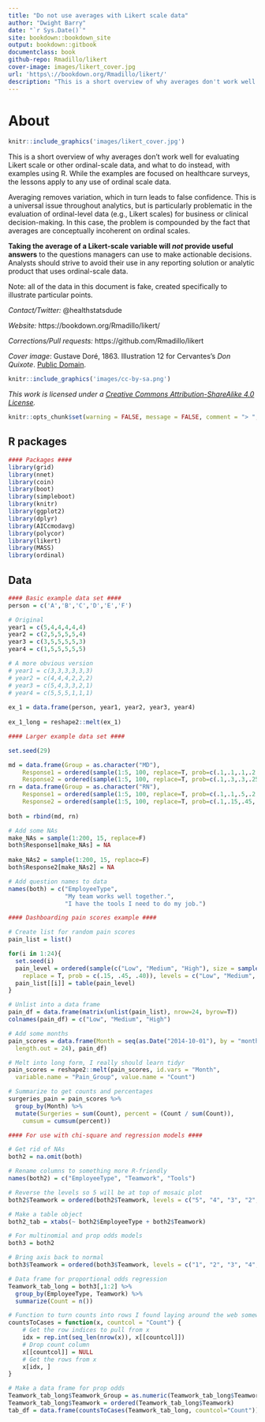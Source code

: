 ```yaml
--- 
title: "Do not use averages with Likert scale data"
author: "Dwight Barry"
date: "`r Sys.Date()`"
site: bookdown::bookdown_site
output: bookdown::gitbook
documentclass: book
github-repo: Rmadillo/likert
cover-image: images/likert_cover.jpg
url: 'https\://bookdown.org/Rmadillo/likert/'
description: "This is a short overview of why averages don't work well for evaluating Likert scale or other ordinal-scale data, and what to do instead, with examples using R."
---
```


# About {-}

```r
knitr::include_graphics('images/likert_cover.jpg')
```

This is a short overview of why averages don't work well for evaluating Likert scale or other ordinal-scale data, and what to do instead, with examples using R. While the examples are focused on healthcare surveys, the lessons apply to any use of ordinal scale data.  

Averaging removes variation, which in turn leads to false confidence. This is a universal issue throughout analytics, but is particularly problematic in the evaluation of ordinal-level data (e.g., Likert scales) for business or clinical decision-making. In this case, the problem is compounded by the fact that averages are conceptually incoherent on ordinal scales.   

**Taking the average of a Likert-scale variable will *not* provide useful answers** to the questions managers can use to make actionable decisions. Analysts should strive to avoid their use in any reporting solution or analytic product that uses ordinal-scale data.  

Note: all of the data in this document is fake, created specifically to illustrate particular points. 

*Contact/Twitter:* @healthstatsdude   

*Website:* https://bookdown.org/Rmadillo/likert/  

*Corrections/Pull requests:* https://github.com/Rmadillo/likert   

*Cover image*: Gustave Doré, 1863. Illustration 12 for Cervantes's *Don Quixote*. [Public Domain]( https://commons.wikimedia.org/w/index.php?curid=677913).  


```r
knitr::include_graphics('images/cc-by-sa.png')
```

*This work is licensed under a [Creative Commons Attribution-ShareAlike 4.0 License](https://creativecommons.org/licenses/by-sa/4.0/).*  

```r
knitr::opts_chunk$set(warning = FALSE, message = FALSE, comment = "> ", fig.height = 3, fig.align = "center")
```

## R packages {-}

```r
#### Packages ####
library(grid)
library(nnet)
library(coin)
library(boot)
library(simpleboot)
library(knitr)
library(ggplot2)
library(dplyr)
library(AICcmodavg)
library(polycor)
library(likert)
library(MASS)
library(ordinal)
```

## Data {-}

```r
#### Basic example data set ####
person = c('A','B','C','D','E','F')

# Original 
year1 = c(5,4,4,4,4,4)
year2 = c(2,5,5,5,5,4)
year3 = c(3,5,5,5,5,3)
year4 = c(1,5,5,5,5,5)

# A more obvious version
# year1 = c(3,3,3,3,3,3)
# year2 = c(4,4,4,2,2,2)
# year3 = c(5,4,3,3,2,1)
# year4 = c(5,5,5,1,1,1)
 
ex_1 = data.frame(person, year1, year2, year3, year4)
 
ex_1_long = reshape2::melt(ex_1)

#### Larger example data set ####

set.seed(29)

md = data.frame(Group = as.character("MD"), 
    Response1 = ordered(sample(1:5, 100, replace=T, prob=c(.1,.1,.1,.2,.5))), 
    Response2 = ordered(sample(1:5, 100, replace=T, prob=c(.1,.3,.3,.25,.15))))
rn = data.frame(Group = as.character("RN"), 
    Response1 = ordered(sample(1:5, 100, replace=T, prob=c(.1,.1,.5,.2,.1))), 
    Response2 = ordered(sample(1:5, 100, replace=T, prob=c(.1,.15,.45,.15,.15))))
 
both = rbind(md, rn)

# Add some NAs 
make_NAs = sample(1:200, 15, replace=F)
both$Response1[make_NAs] = NA
 
make_NAs2 = sample(1:200, 15, replace=F)
both$Response2[make_NAs2] = NA

# Add question names to data
names(both) = c("EmployeeType", 
                "My team works well together.", 
                "I have the tools I need to do my job.")

#### Dashboarding pain scores example ####

# Create list for random pain scores
pain_list = list()

for(i in 1:24){
  set.seed(i)
  pain_level = ordered(sample(c("Low", "Medium", "High"), size = sample(10:30),
    replace = T, prob = c(.15, .45, .40)), levels = c("Low", "Medium", "High"))
  pain_list[[i]] = table(pain_level)
}

# Unlist into a data frame
pain_df = data.frame(matrix(unlist(pain_list), nrow=24, byrow=T))
colnames(pain_df) = c("Low", "Medium", "High")

# Add some months
pain_scores = data.frame(Month = seq(as.Date("2014-10-01"), by = "month", 
  length.out = 24), pain_df)

# Melt into long form, I really should learn tidyr
pain_scores = reshape2::melt(pain_scores, id.vars = "Month", 
  variable.name = "Pain_Group", value.name = "Count")

# Summarize to get counts and percentages
surgeries_pain = pain_scores %>% 
  group_by(Month) %>%
  mutate(Surgeries = sum(Count), percent = (Count / sum(Count)), 
    cumsum = cumsum(percent))

#### For use with chi-square and regression models ####

# Get rid of NAs
both2 = na.omit(both)

# Rename columns to something more R-friendly
names(both2) = c("EmployeeType", "Teamwork", "Tools")

# Reverse the levels so 5 will be at top of mosaic plot
both2$Teamwork = ordered(both2$Teamwork, levels = c("5", "4", "3", "2", "1"))

# Make a table object
both2_tab = xtabs(~ both2$EmployeeType + both2$Teamwork)

# For multinomial and prop odds models
both3 = both2

# Bring axis back to normal
both3$Teamwork = ordered(both3$Teamwork, levels = c("1", "2", "3", "4", "5"))

# Data frame for proportional odds regression
Teamwork_tab_long = both3[,1:2] %>%
  group_by(EmployeeType, Teamwork) %>%
  summarize(Count = n())

# Function to turn counts into rows I found laying around the web somewhere
countsToCases = function(x, countcol = "Count") {
    # Get the row indices to pull from x
    idx = rep.int(seq_len(nrow(x)), x[[countcol]])
    # Drop count column
    x[[countcol]] = NULL
    # Get the rows from x
    x[idx, ]
}

# Make a data frame for prop odds
Teamwork_tab_long$Teamwork_Group = as.numeric(Teamwork_tab_long$Teamwork) 
Teamwork_tab_long$Teamwork = ordered(Teamwork_tab_long$Teamwork) 
tab_df = data.frame(countsToCases(Teamwork_tab_long, countcol="Count"))
```
